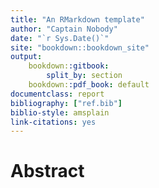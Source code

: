 ```yaml
---
title: "An RMarkdown template"
author: "Captain Nobody"
date: "`r Sys.Date()`"
site: "bookdown::bookdown_site"
output:
    bookdown::gitbook:
        split_by: section
    bookdown::pdf_book: default
documentclass: report
bibliography: ["ref.bib"]
biblio-style: amsplain
link-citations: yes
---
```


# Abstract
